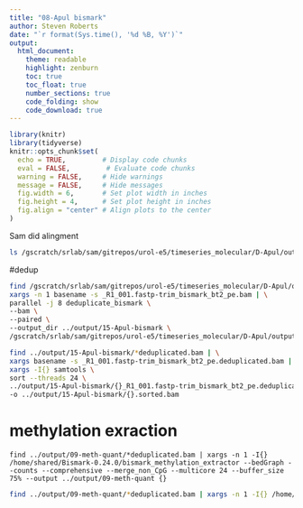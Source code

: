 ```yaml
---
title: "08-Apul bismark"
author: Steven Roberts
date: "`r format(Sys.time(), '%d %B, %Y')`"  
output: 
  html_document:
    theme: readable
    highlight: zenburn
    toc: true
    toc_float: true
    number_sections: true
    code_folding: show
    code_download: true
---
```


```r
library(knitr)
library(tidyverse)
knitr::opts_chunk$set(
  echo = TRUE,         # Display code chunks
  eval = FALSE,         # Evaluate code chunks
  warning = FALSE,     # Hide warnings
  message = FALSE,     # Hide messages
  fig.width = 6,       # Set plot width in inches
  fig.height = 4,      # Set plot height in inches
  fig.align = "center" # Align plots to the center
)
```


Sam did alingment


```bash
ls /gscratch/srlab/sam/gitrepos/urol-e5/timeseries_molecular/D-Apul/output/02.20-D-Apul-WGBS-alignment-SLURM_array-bismark 
```




#dedup

```bash
find /gscratch/srlab/sam/gitrepos/urol-e5/timeseries_molecular/D-Apul/output/02.20-D-Apul-WGBS-alignment-SLURM_array-bismark/*.bam | \
xargs -n 1 basename -s _R1_001.fastp-trim_bismark_bt2_pe.bam | \
parallel -j 8 deduplicate_bismark \
--bam \
--paired \
--output_dir ../output/15-Apul-bismark \
/gscratch/srlab/sam/gitrepos/urol-e5/timeseries_molecular/D-Apul/output/02.20-D-Apul-WGBS-alignment-SLURM_array-bismark//{}_R1_001.fastp-trim_bismark_bt2_pe.bam
```








```bash
find ../output/15-Apul-bismark/*deduplicated.bam | \
xargs basename -s _R1_001.fastp-trim_bismark_bt2_pe.deduplicated.bam | \
xargs -I{} samtools \
sort --threads 24 \
../output/15-Apul-bismark/{}_R1_001.fastp-trim_bismark_bt2_pe.deduplicated.bam \
-o ../output/15-Apul-bismark/{}.sorted.bam
```

# methylation exraction

```
find ../output/09-meth-quant/*deduplicated.bam | xargs -n 1 -I{} /home/shared/Bismark-0.24.0/bismark_methylation_extractor --bedGraph --counts --comprehensive --merge_non_CpG --multicore 24 --buffer_size 75% --output ../output/09-meth-quant {} 
```

```bash
find ../output/09-meth-quant/*deduplicated.bam | xargs -n 1 -I{} /home/shared/Bismark-0.24.0/bismark_methylation_extractor --bedGraph --counts --comprehensive --merge_non_CpG --multicore 24 --buffer_size 75% --output ../output/09-meth-quant {} 
```



